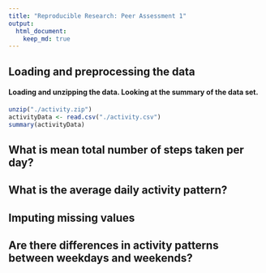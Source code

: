 ```yaml
---
title: "Reproducible Research: Peer Assessment 1"
output: 
  html_document:
    keep_md: true
---
```



## Loading and preprocessing the data
#### Loading and unzipping the data. Looking at the summary of the data set. 
```r
unzip("./activity.zip")
activityData <- read.csv("./activity.csv")
summary(activityData)
```


## What is mean total number of steps taken per day?



## What is the average daily activity pattern?



## Imputing missing values



## Are there differences in activity patterns between weekdays and weekends?
